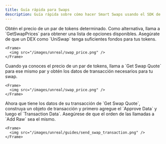 ```yaml
---
title: Guía rápida para Swaps
description: Guía rápida sobre cómo hacer Smart Swaps usando el SDK de Unreal de Sequence.
---
```


<Steps>
  <Step title="Obtener el precio de swap">
    Obtén el precio de un par de tokens determinado. Como alternativa, llama a `GetSwapPrices` para obtener una lista de opciones disponibles.
    Asegúrate de que un DEX como `UniSwap` tenga suficientes fondos para tus tokens.

    <Frame>
      <img src="/images/unreal/swap_price.png" />
    </Frame>
  </Step>

  <Step title="Obtener la cotización de swap">
    Cuando ya conoces el precio de un par de tokens, llama a `Get Swap Quote` para ese mismo par y obtén los datos de transacción necesarios para tu swap.

    <Frame>
      <img src="/images/unreal/swap_price.png" />
    </Frame>
  </Step>

  <Step title="Enviar transacción">
    Ahora que tiene los datos de su transacción de `Get Swap Quote`, construya un objeto de transacción y primero
    agregue el `Approve Data` y luego el `Transaction Data`. Asegúrese de que el orden de las llamadas a `Add Raw` sea el mismo.

    <Frame>
      <img src="/images/unreal/guides/send_swap_transaction.png" />
    </Frame>
  </Step>
</Steps>